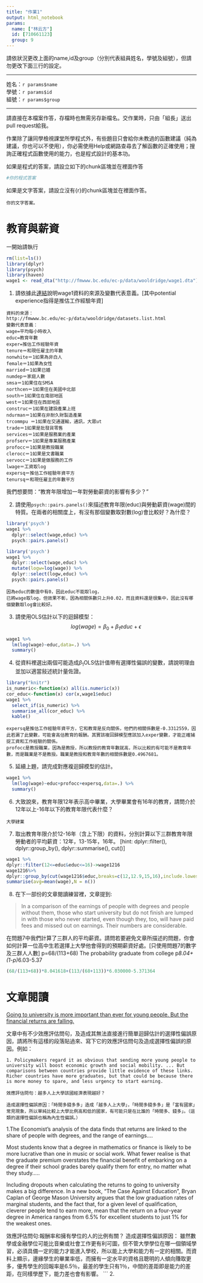 ```yaml
---
title: "作業1"
output: html_notebook
params:
  name: ["林云方"]
  id: [710661123]
  group: 9
---
```

請依狀況更改上面的name,id及group（分別代表組員姓名，學號及組號），但請勿更改下面三行的設定。  

***
姓名：`r params$name`  
學號：`r params$id`  
組號：`r params$group`  

***

請直接在本檔案作答，存檔時也無需另存新檔名。交作業時，只由「組長」送出pull request給我。

作業除了讓同學檢視課堂所學程式外，有些題目只會給你未教過的函數建議（純為建議，你也可以不使用），你必需使用Help或網路查尋去了解函數的正確使用；搜詢正確程式函數使用的能力，也是程式設計的基本功。

如果是程式的答案，請設立如下的chunk區塊並在裡面作答
```r
#你的程式答案
```

如果是文字答案，請設立沒有{r}的chunk區塊並在裡面作答。
```
你的文字答案。
```

# 教育與薪資 

一開始請執行
```r
rm(list=ls())
library(dplyr)
library(psych)
library(haven)
wage1 <- read_dta("http://fmwww.bc.edu/ec-p/data/wooldridge/wage1.dta")
```

1. 請依據此[連結](http://fmwww.bc.edu/ec-p/data/wooldridge/wage1.des)說明wage1資料的來源及變數代表意義。[其中potential experience指得是推估工作經驗年資]
```
資料的來源：
http://fmwww.bc.edu/ec-p/data/wooldridge/datasets.list.html
變數代表意義：
wage=平均每小時收入
educ=教育年數
exper=推估工作經驗年資
tenure＝和現任雇主的年數
nonwhite＝1如果為非白人            
female＝1如果為女性                  
married＝1如果已婚                  
numdep＝家庭人數                   
smsa＝1如果住在SMSA                    
northcen＝1如果住在美國中北部                
south＝1如果住在南部地區                   
west＝1如果住在西部地區                     
construc＝1如果在建設產業上班                 
ndurman＝1如果在非耐久財製造產業                
trcommpu ＝1如果在交通運輸，通訊，大眾ut
trade＝1如果是批發貨零售                    
services＝1如果是服務業的產業                 
profserv＝1如果是專業服務產業                 
profocc＝1如果是教授職業                  
clerocc＝1如果是文書職業                  
servocc＝1如果是做服務的工作        
lwage＝工資取log                    
expersq＝推估工作經驗年資平方
tenursq＝和現任雇主的年數平方               
```
我們想要問："教育年限增加一年對勞動薪資的影響有多少？"

2. 請使用`psych::pairs.panels()`來描述教育年限(educ)與勞動薪資(wage)間的特質。在兩者的相關度上，有沒有那個變數取對數(log)會比較好？為什麼？
```r
library('psych')
wage1 %>% 
  dplyr::select(wage,educ) %>%
  psych::pairs.panels()
```

```r
library('psych')
wage1 %>%
  dplyr::select(wage,educ) %>%
  mutate(logw=log(wage)) %>%
  dplyr::select(logw,educ) %>%
  psych::pairs.panels()
```
```
因為educ的數值中有0，因此educ不能取log，
已將wage取log，但效果不彰，因為相關係數只上升0.02，而且資料還是很集中，因此沒有哪個變數取log會比較好。
```

3. 請使用OLS估計以下的迴歸模型：
$$log(wage)=\beta_0+\beta_1 educ+\epsilon$$
```r
wage1 %>%
  lm(log(wage)~educ,data=.) %>%
  summary()
```

4. 從資料裡選出兩個可能造成$\beta_1$OLS估計值帶有選擇性偏誤的變數，請說明理由並加以適當敍述統計量佐證。
```r
library("knitr")
is_numeric<-function(x) all(is.numeric(x))
cor_educ<-function(x) cor(x,wage1$educ)
wage1 %>%
  select_if(is_numeric) %>%
  summarise_all(cor_educ) %>%
  kable()
```

```
expersq是推估工作經驗年資平方，它和教育是反向關係，他們的相關係數是-0.3312559，因此若漏了此變數，可能會高估教育的報酬。其實該複回歸模型應該加入exper變數，才能正確捕捉工資和工作經驗的關係。
profocc是教授職業，因為是教授，所以教授的教育年數就高，所以比較的有可能不是教育年數，而是職業是不是教授。職業是教授和教育年數的相關係數是0.4967681。
```
5. 延續上題，請完成對應複迴歸模型的估計。
```r
wage1 %>%
  lm(log(wage)~educ+profocc+expersq,data=.) %>%
  summary()
```

6. 大致說來，教育年限12年表示高中畢業，大學畢業會有16年的教育，請問介於12年以上-16年以下的教育年限代表什麼？
```
大學肄業
```
7. 取出教育年限介於12-16年（含上下限）的資料，分別計算以下三群教育年限勞動者的平均薪資：12年，13-15年，16年。
[hint: dplyr::filter(), dplyr::group_by(), dplyr::summarise(), cut()]
```r
wage1 %>%
dplyr::filter(12<=educ&educ<=16)->wage1216
wage1216%>%
dplyr::group_by(cut(wage1216$educ,breaks=c(12,12.9,15,16),include.lowest = T))%>%
summarise(avg=mean(wage),N = n())

```

8. 在下一部份的文章閱讀練習裡，文章提到: 

> In a comparison of the earnings of people with degrees and people without them, those who start university but do not finish are lumped in with those who never started, even though they, too, will have paid fees and missed out on earnings. Their numbers are considerable. 

在問題7中我們計算了三群人的平均薪資。請問若要避免文章所描述的問題，你會如何計算一位高中生若選擇上大學他會得到的預期薪資好處。[只使用問題7的數字及三群人人數]
p=68/(113+68) The probability graduate from college
p*8.04+(1-p)*6.03-5.37
```r
(68/(113+68))*8.041618+(113/(68+113))*6.030000-5.371364
```


# 文章閱讀
[Going to university is more important than ever for young people.
But the financial returns are falling.](https://www.economist.com/news/international/21736151-financial-returns-are-falling-going-university-more-important-ever)

文章中有不少效應評估問句，及造成其無法直接進行簡單迴歸估計的選擇性偏誤原因，請將所有這樣的段落貼過來、寫下它的效應評估問句及造成選擇性偏誤的原因。例如：

```
1. Policymakers regard it as obvious that sending more young people to university will boost economic growth and social mobility. ... But comparisons between countries provide little evidence of these links. Richer countries have more graduates, but that could be because there is more money to spare, and less urgency to start earning.

效應評估問句：越多人上大學該國經濟表現越好？

造成選擇性偏誤原因：「時間多錢多多」造成「越多人上大學」，「時間多錢多多」是「富有國家」常見現象，所以單純比較上大學比例高和低的國家，有可能只是在比誰的「時間多、錢多」。（這類的選擇性偏誤也稱為內生性偏誤。）
```
1.The Economist’s analysis of the data finds that returns are linked to the share of people with degrees, and the range of earnings....

Most students know that a degree in mathematics or finance is likely to be more lucrative than one in music or social work. What fewer realise is that the graduate premium overstates the financial benefit of embarking on a degree if their school grades barely qualify them for entry, no matter what they study.....

Including dropouts when calculating the returns to going to university makes a big difference. In a new book, “The Case Against Education”, Bryan Caplan of George Mason University argues that the low graduation rates of marginal students, and the fact that, for a given level of qualification, cleverer people tend to earn more, mean that the return on a four-year degree in America ranges from 6.5% for excellent students to just 1% for the weakest ones.

效應評估問句:報酬率和擁有學位的人的比例有關？
造成選擇性偏誤原因：
  雖然數學或金融學位可能比音樂或社會工作更有利可圖，但不管大學學位在哪一個領域學習，必須具備一定的能力才能進入學校，所以能上大學和能力有一定的相關。而資料上顯示，邊緣學生的畢業率低，而擁有一定水平的資格且聰明的人傾向賺取更多，優秀學生的回報率是6.5％，最差的學生只有1％，中間的差距即是能力的差距，在同樣學歷下，能力差也會有影響。
```
2.

